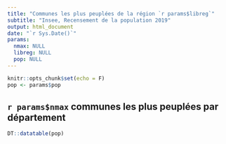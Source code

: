 ```yaml
---
title: "Communes les plus peuplées de la région `r params$libreg`"
subtitle: "Insee, Recensement de la population 2019"
output: html_document
date: "`r Sys.Date()`"
params:
  nmax: NULL
  libreg: NULL
  pop: NULL
---
```


```r
knitr::opts_chunk$set(echo = F)
pop <- params$pop
```

## `r params$nmax` communes les plus peuplées par département

```r

DT::datatable(pop)
```
